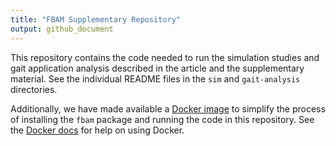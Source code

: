 ```yaml
---
title: "FBAM Supplementary Repository"
output: github_document
---
```


This repository contains the code needed to run the simulation studies and gait application analysis described in the article and the supplementary material. See the individual README files in the `sim` and `gait-analysis` directories. 

Additionally, we have made available a [Docker image](https://hub.docker.com/repository/docker/brubakerconnor/fbam/) to simplify the process of installing the `fbam` package and running the code in this repository. See the [Docker docs](https://docs.docker.com/) for help on using Docker.
